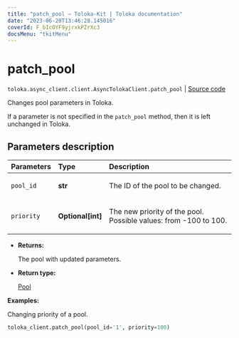 ```yaml
---
title: "patch_pool — Toloka-Kit | Toloka documentation"
date: "2023-06-20T13:46:28.145016"
coverId: F_bIcOYF9yjrxkPZrXc3
docsMenu: "tkitMenu"
---
```


# patch_pool

`toloka.async_client.client.AsyncTolokaClient.patch_pool` | [Source code](https://github.com/Toloka/toloka-kit/blob/v1.2.0/src/client/__init__.py#L0)

Changes pool parameters in Toloka.

If a parameter is not specified in the `patch_pool` method, then it is left unchanged in Toloka.

## Parameters description

| Parameters | Type | Description |
| :----------| :----| :-----------|
`pool_id`|**str**|<p>The ID of the pool to be changed.</p>
`priority`|**Optional\[int\]**|<p>The new priority of the pool. Possible values: from -100 to 100.</p>

* **Returns:**

  The pool with updated parameters.

* **Return type:**

  [Pool](/docs/toloka-kit/reference/toloka.client.pool.Pool)

**Examples:**

Changing priority of a pool.

```python
toloka_client.patch_pool(pool_id='1', priority=100)
```